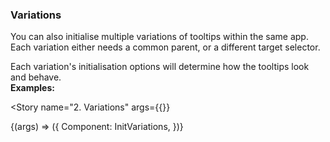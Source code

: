 

<Version />

<Meta
  title="Helpers/Tooltips/2. Examples/2. Variations"
/>

### Variations
You can also initialise multiple variations of tooltips within the same app.  
Each variation either needs a common parent, or a different target selector.

Each variation's initialisation options will determine how the tooltips look and behave.  
**Examples:**


<Story
name="2. Variations"
args={{}}
>
{(args) => ({
  Component: InitVariations,
})}
</Story>